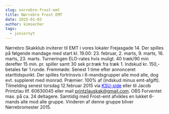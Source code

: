 ```yaml
---
slug: norrebro-frost-emt
title: Nørrebro Frost EMT
date: 2015-01-03
author: kimsecher
tags:
  - juniornyt
---
```

Nørrebro Skakklub inviterer til EMT i vores lokaler Frejasgade 14.
Der spilles på følgende mandage med start kl. 19.00:
23. februar, 2. marts, 9. marts, 16. marts, 23. marts.
Turneringen ELO-rates hvis muligt.
40 træk/90 min derefter 15 min. pr. spiller samt 30 sek pr.træk fra træk 1.
Indskud kr. 150,- betales før 1.runde.
Fremmøde: Senest 1 time efter annonceret starttidspunkt.
Der spilles fortrinsvis i 6-mandsgrupper alle mod alle, dog evt. suppleret med monrad.
Præmier: 100% af (indskud minus emt-afgift).
Tilmelding senest torsdag 12.februar 2015 via <span style="color: #0000ff;"><a style="color: #0000ff;" href="http://ksu.dk/kalender/dotnet/viskalender.aspx?id=1445">KSU-side</a></span> eller til Jacob Printzlau tlf. 60630045 eller mail printzlauskak@gmail.com.
OBS Forventet max. på ca. 24 deltagere.
Samtidig med Frost-emt afvikles en lukket 6-mands alle mod alle gruppe. Vinderen af denne gruppe bliver Nørrebromester 2015.
